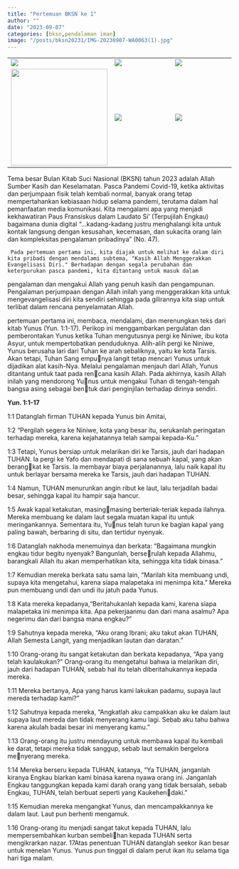 ```yaml
---
title: "Pertemuan BKSN ke 1"
author: ""
date: "2023-09-07"
categories: [bksn,pendalaman iman]
image: "/posts/bksn20231/IMG-20230907-WA0063(1).jpg"
---
```


|                                               |                              |                              |
|-------------------------------|--------------------|--------------------|
| ![](/posts/bksn20231/IMG-20230907-WA0053.jpg) | ![](IMG-20230907-WA0038.jpg) | ![](IMG-20230907-WA0043.jpg) |
| ![](IMG-20230907-WA0042.jpg){width="217"}     | ![](IMG-20230907-WA0051.jpg) | ![](IMG-20230907-WA0053.jpg) |

Tema besar Bulan Kitab Suci Nasional (BKSN) tahun 2023 adalah Allah Sumber Kasih dan 
Keselamatan. Pasca Pandemi Covid-19, ketika aktivitas dan perjumpaan
fisik telah kembali normal, banyak orang tetap mempertahankan kebiasaan hidup selama pandemi, terutama dalam hal pemanfaatan media 
komunikasi. Kita mengalami apa yang menjadi kekhawatiran Paus
Fransiskus dalam Laudato Si’ (Terpujilah Engkau) bagaimana dunia
digital “…kadang-kadang justru menghalangi kita untuk kontak langsung 
dengan kesusahan, kecemasan, dan sukacita orang lain dan kompleksitas 
pengalaman pribadinya” (No. 47).
	 
	 Pada pertemuan pertama ini, kita diajak untuk melihat ke dalam diri kita pribadi dengan mendalami subtema, "Kasih Allah Menggerakkan Evangelisasi Diri." Berhadapan dengan segala perubahan dan keterpurukan pasca pandemi, kita ditantang untuk masuk dalam 
pengalaman dan mengakui Allah yang penuh kasih dan pengampunan.
Pengalaman perjumpaan dengan Allah inilah yang menggerakkan kita
untuk mengevangelisasi diri kita sendiri sehingga pada gilirannya kita
siap untuk terlibat dalam rencana penyelamatan Allah.

pertemuan pertama ini,  membaca, mendalami, dan merenungkan teks dari kitab Yunus (Yun. 1:1-17). Perikop ini menggambarkan pergulatan dan pemberontakan Yunus ketika Tuhan mengutusnya pergi ke Niniwe, ibu kota Asyur, untuk mempertobatkan penduduknya. Alih-alih pergi ke Niniwe, Yunus berusaha lari dari Tuhan ke arah sebaliknya, yaitu ke kota Tarsis. Akan tetapi, Tuhan Sang empunya langit tetap mencari Yunus untuk dijadikan alat kasih-Nya. Melalui pengalaman menjauh dari Allah, Yunus ditantang untuk taat pada rencana kasih Allah. Pada akhirnya, kasih Allah inilah yang mendorong Yunus untuk mengakui Tuhan di tengah-tengah bangsa asing sebagai bentuk dari penginjilan terhadap dirinya sendiri.

**Yun. 1:1-17**

1:1 Datanglah firman TUHAN kepada Yunus bin Amitai, 

1:2 “Pergilah segera ke Niniwe, kota yang besar itu, serukanlah peringatan terhadap 
mereka, karena kejahatannya telah sampai kepada-Ku.” 

1:3 Tetapi, Yunus bersiap untuk melarikan diri ke Tarsis, jauh dari hadapan TUHAN. Ia
pergi ke Yafo dan mendapati di sana sebuah kapal, yang akan berangkat ke Tarsis. Ia membayar biaya perjalanannya, lalu naik kapal itu untuk
berlayar bersama mereka ke Tarsis, jauh dari hadapan TUHAN. 

1:4 Namun, TUHAN menurunkan angin ribut ke laut, lalu terjadilah badai besar,
sehingga kapal itu hampir saja hancur. 

1:5 Awak kapal ketakutan, masingmasing berteriak-teriak kepada ilahnya. Mereka membuang ke dalam laut segala muatan kapal itu untuk meringankannya. Sementara itu, Yunus telah turun ke bagian kapal yang paling bawah, berbaring di situ, 
dan tertidur nyenyak. 

1:6 Datanglah nakhoda menemuinya dan berkata: 
“Bagaimana mungkin engkau tidur begitu nyenyak? Bangunlah, berserulah kepada Allahmu, barangkali Allah itu akan memperhatikan kita, 
sehingga kita tidak binasa.” 

1:7 Kemudian mereka berkata satu sama lain, 
“Marilah kita membuang undi, supaya kita mengetahui, karena siapa 
malapetaka ini menimpa kita.” Mereka pun membuang undi dan undi
itu jatuh pada Yunus. 

1:8 Kata mereka kepadanya,“Beritahukanlah kepada 
kami, karena siapa malapetaka ini menimpa kita. Apa pekerjaanmu dan
dari mana asalmu? Apa negerimu dan dari bangsa mana engkau?” 

1:9 Sahutnya kepada mereka, “Aku orang Ibrani; aku takut akan TUHAN, Allah
Semesta Langit, yang menjadikan lautan dan daratan.” 

1:10 Orang-orang itu sangat ketakutan dan berkata kepadanya, “Apa yang telah kaulakukan?”
Orang-orang itu mengetahui bahwa ia melarikan diri, jauh dari hadapan
TUHAN, sebab hal itu telah diberitahukannya kepada mereka. 

1:11 Mereka bertanya, Apa yang harus kami lakukan padamu, supaya laut mereda 
terhadap kami?” 

1:12 Sahutnya kepada mereka, “Angkatlah aku campakkan 
aku ke dalam laut supaya laut mereda dan tidak menyerang kamu lagi.
Sebab aku tahu bahwa karena akulah badai besar ini menyerang kamu.”

1:13 Orang-orang itu justru mendayung untuk membawa kapal itu kembali
ke darat, tetapi mereka tidak sanggup, sebab laut semakin bergelora me￾nyerang mereka. 

1:14 Mereka berseru kepada TUHAN, katanya, “Ya TUHAN,
janganlah kiranya Engkau biarkan kami binasa karena nyawa orang ini.
Janganlah Engkau tanggungkan kepada kami darah orang yang tidak
bersalah, sebab Engkau, TUHAN, telah berbuat seperti yang Kaukehen￾daki.” 

1:15 Kemudian mereka mengangkat Yunus, dan mencampakkannya ke dalam laut. Laut pun berhenti mengamuk. 

1:16 Orang-orang itu menjadi sangat takut kepada TUHAN, lalu mempersembahkan kurban sembelihan kepada TUHAN serta mengikrarkan nazar. 17Atas penentuan TUHAN
datanglah seekor ikan besar untuk menelan Yunus. Yunus pun tinggal di
dalam perut ikan itu selama tiga hari tiga malam.



